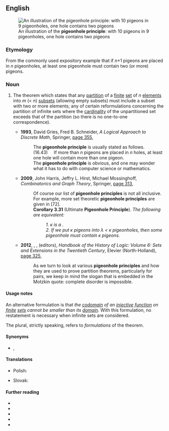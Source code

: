 ==English==
[[File:TooManyPigeons.jpg|right|thumb|An illustration of the '''pigeonhole principle''': with 10 pigeons in 9 pigeonholes, one hole contains two pigeons]]

===Etymology===
From the commonly used expository example that if ''n''+1 pigeons are placed in ''n'' pigeonholes, at least one pigeonhole must contain two (or more) pigeons.

===Noun===
{{en-noun|~}}

# {{lb|en|mathematics}} The theorem which states that any [[partition]] of a [[finite]] [[set]] of ''n'' [[element]]s into ''m'' (< ''n'') [[subset]]s (allowing empty subsets) must include a subset with two or more elements; any of certain reformulations concerning the partition of infinite sets where the [[cardinality]] of the unpartitioned set exceeds that of the partition (so there is no one-to-one correspondence).
#* '''1993''', David Gries, Fred B. Schneider, ''A Logical Approach to Discrete Math'', Springer, [https://books.google.com.au/books?id=103UBwAAQBAJ&pg=PA355&dq=%22pigeonhole+principle%22%7C%22pigeonhole+principles%22&hl=en&sa=X&ved=0ahUKEwiG673FhL7ZAhWJhZAKHV4uBSkQ6AEIKjAB#v=onepage&q=%22pigeonhole%20principle%22%7C%22pigeonhole%20principles%22&f=false page 355],
#*: The '''pigeonhole principle''' is usually stated as follows.
#*: (16.43)&nbsp;&nbsp;&nbsp;&nbsp; If more than ''n'' pigeons are placed in ''n'' holes, at least one hole will contain more than one pigeon.
#*: The '''pigeonhole principle''' is obvious, and one may wonder what it has to do with computer science or mathematics.
#* '''2009''', John Harris, Jeffry L. Hirst, Michael Mossinghoff, ''Combinatorics and Graph Theory'', Springer, [https://books.google.com.au/books?id=DfcQaZKUVLwC&pg=PA313&dq=%22pigeonhole+principles%22&hl=en&sa=X&ved=0ahUKEwimmdLShL7ZAhWGlJAKHdWqDicQ6AEIPjAE#v=onepage&q=%22pigeonhole%20principles%22&f=false page 313],
#*: Of course our list of '''pigeonhole principles''' is not all inclusive. For example, more set theoretic '''pigeonhole principles''' are given in [72].
#*: '''Corollary 3.31''' (Ultimate '''Pigeonhole Principle'''). ''The following are equivalent:''
#*:: ''1. κ is a {{w|regular cardinal}}.''
#*:: ''2. If we put κ pigeons into λ < κ pigeonholes, then some pigeonhole must contain κ pigeons.''
#* '''2012''', {{w|Dov M. Gabbay}}, {{w|Akihiro Kanamori}}, {{w|John Woods (logician)|John Woods}} (editors), ''Handbook of the History of Logic: Volume 6: Sets and Extensions in the Twentieth Century'', Elevier (North-Holland), [https://books.google.com.au/books?id=RBrWwKVbmMUC&pg=PA325&dq=%22pigeonhole+principles%22&hl=en&sa=X&ved=0ahUKEwimmdLShL7ZAhWGlJAKHdWqDicQ6AEISzAG#v=onepage&q=%22pigeonhole%20principles%22&f=false page 325],
#*: As we turn to look at various '''pigeonhole principles''' and how they are used to prove partition theorems, particularly for pairs, we keep in mind the slogan that is embedded in the Motzkin quote: complete disorder is impossible.

====Usage notes====
An alternative formulation is that ''the [[codomain]] of an [[injective]] [[function]] on [[finite]] [[set]]s cannot be smaller than its [[domain]]''.
With this formulation, no restatement is necessary when infinite sets are considered.

The plural, strictly speaking, refers to ''formulations'' of the theorem.

====Synonyms====
* {{sense|theorem limiting size of codomains}} {{l|en|Dirichlet's box principle}}, {{l|en|Dirichlet's drawer principle}}

====Translations====
{{trans-top|combinatorial theorem}}
* Polish: {{t|pl|zasada szufladkowa|f|alt=zasada szufladkowa (Dirichleta)}}
{{trans-mid}}
* Slovak: {{t|sk|Dirichletov princíp|m}}
{{trans-bottom}}

====Further reading====
* {{pedialite|Pigeonhole principle}}
* {{pedialite|Multinomial theorem#Interpretations}}
* {{pedialite|Ramsey's theorem}}
* {{pedialite|Dedekind-infinite set}}
* {{pedialite|Hilbert's paradox of the Grand Hotel}}